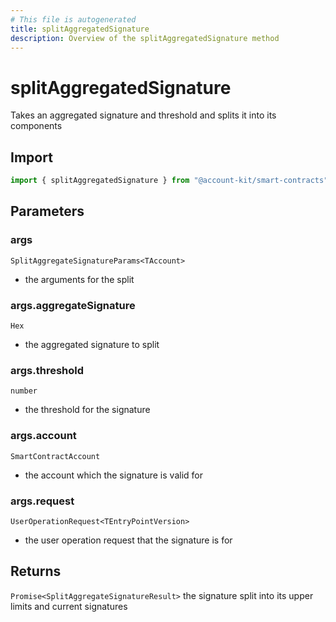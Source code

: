 ```yaml
---
# This file is autogenerated
title: splitAggregatedSignature
description: Overview of the splitAggregatedSignature method
---
```


# splitAggregatedSignature

Takes an aggregated signature and threshold and splits it into its components

## Import

```ts
import { splitAggregatedSignature } from "@account-kit/smart-contracts";
```

## Parameters

### args

`SplitAggregateSignatureParams<TAccount>`

- the arguments for the split

### args.aggregateSignature

`Hex`

- the aggregated signature to split

### args.threshold

`number`

- the threshold for the signature

### args.account

`SmartContractAccount`

- the account which the signature is valid for

### args.request

`UserOperationRequest<TEntryPointVersion>`

- the user operation request that the signature is for

## Returns

`Promise<SplitAggregateSignatureResult>`
the signature split into its upper limits and current signatures
